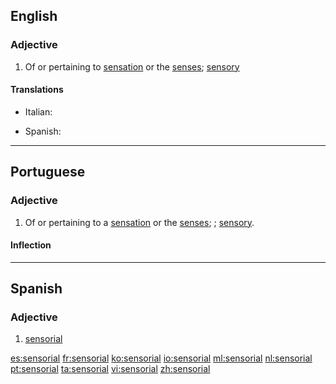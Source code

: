==English==

===Adjective===
{{en-adj}}

# Of or pertaining to [[sensation]] or the [[sense]]s; [[sensory]]

====Translations====
{{trans-top|sensory}}
* Italian: {{t|it|sensoriale}}
{{trans-mid}}
* Spanish: {{t+|es|sensorial}}
{{trans-bottom}}

----
==Portuguese==

===Adjective===
{{pt-adj|sensoria|l}}

# Of or pertaining to a [[sensation]] or the [[sense]]s; {{l|en|sensorial}}; [[sensory]].

====Inflection====
{{pt-adj infl|sensoria|l}}

----

==Spanish==

===Adjective===
{{es-adj|pl=sensoriales}}

# [[#English|sensorial]]

[[es:sensorial]]
[[fr:sensorial]]
[[ko:sensorial]]
[[io:sensorial]]
[[ml:sensorial]]
[[nl:sensorial]]
[[pt:sensorial]]
[[ta:sensorial]]
[[vi:sensorial]]
[[zh:sensorial]]